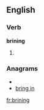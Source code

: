 ==English==

===Verb===
'''brining'''

# {{present participle of|[[brine]]}}

===Anagrams===
* {{alphagram|bgiinnr}}
* [[bring in#English|bring in]]

[[fr:brining]]